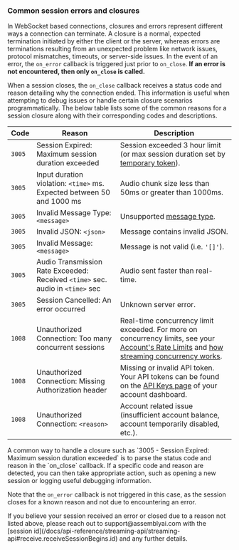 ### Common session errors and closures

In WebSocket based connections, closures and errors represent different ways a connection can terminate.
A closure is a normal, expected termination initiated by either the client or the server, whereas errors are terminations resulting from an unexpected problem like network issues, protocol mismatches, timeouts, or server-side issues.
In the event of an error, the `on_error` callback is triggered just prior to `on_close`. **If an error is not encountered, then only `on_close` is called.**

When a session closes, the `on_close` callback receives a status code and reason detailing why the connection ended.
This information is useful when attempting to debug issues or handle certain closure scenarios programmatically.
The below table lists some of the common reasons for a session closure along with their corresponding codes and descriptions.

| Code   | Reason                                                                         | Description                                                                                                                                                                                                                                                                |
| ------ | ------------------------------------------------------------------------------ | -------------------------------------------------------------------------------------------------------------------------------------------------------------------------------------------------------------------------------------------------------------------------- |
| `3005` | Session Expired: Maximum session duration exceeded                             | Session exceeded 3 hour limit (or max session duration set by [temporary token](/docs/speech-to-text/universal-streaming#authenticate-with-a-temporary-token)).                                                                                                            |
| `3005` | Input duration violation: `<time>` ms. Expected between 50 and 1000 ms         | Audio chunk size less than 50ms or greater than 1000ms.                                                                                                                                                                                                                    |
| `3005` | Invalid Message Type: `<message>`                                              | Unsupported [message type](/docs/speech-to-text/universal-streaming#message-types).                                                                                                                                                                                        |
| `3005` | Invalid JSON: `<json>`                                                         | Message contains invalid JSON.                                                                                                                                                                                                                                             |
| `3005` | Invalid Message: `<message>`                                                   | Message is not valid (i.e. `'[]'`).                                                                                                                                                                                                                                        |
| `3005` | Audio Transmission Rate Exceeded: Received `<time>` sec. audio in `<time>` sec | Audio sent faster than real-time.                                                                                                                                                                                                                                          |
| `3005` | Session Cancelled: An error occurred                                           | Unknown server error.                                                                                                                                                                                                                                                      |
| `1008` | Unauthorized Connection: Too many concurrent sessions                          | Real-time concurrency limit exceeded. For more on concurrency limits, see your [Account's Rate Limits](https://www.assemblyai.com/dashboard/rate-limits) and [how streaming concurrency works](/docs/deployment/account-management#streaming-speech-to-text-usage-limits). |
| `1008` | Unauthorized Connection: Missing Authorization header                          | Missing or invalid API token. Your API tokens can be found on the [API Keys page](https://www.assemblyai.com/dashboard/api-keys) of your account dashboard.                                                                                                                |
| `1008` | Unauthorized Connection: `<reason>`                                            | Account related issue (insufficient account balance, account temporarily disabled, etc.).                                                                                                                                                                                  |

<Note title="Handling closed sessions">
  A common way to handle a closure such as `3005 - Session Expired: Maximum session duration exceeded` is to parse the status code and reason in the `on_close` callback. If a specific code and reason are detected, you can then take appropriate action, such as opening a new session or logging useful debugging information.

Note that the `on_error` callback is not triggered in this case, as the session closes for a known reason and not due to encountering an error.

</Note>
If you believe your session received an error or closed due to a reason not listed above, please reach out to support@assemblyai.com with the [session id](/docs/api-reference/streaming-api/streaming-api#receive.receiveSessionBegins.id) and any further details.
